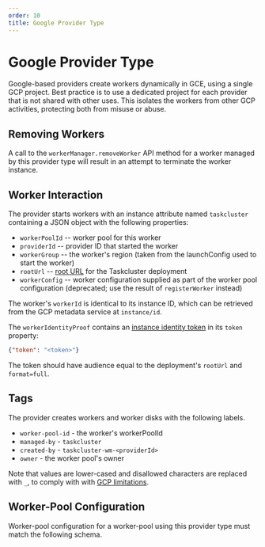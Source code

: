 ```yaml
---
order: 10
title: Google Provider Type
---
```


# Google Provider Type

Google-based providers create workers dynamically in GCE, using a single GCP project.
Best practice is to use a dedicated project for each provider that is not shared with other uses.
This isolates the workers from other GCP activities, protecting both from misuse or abuse.

## Removing Workers

A call to the `workerManager.removeWorker` API method for a worker managed by this provider type will result in an attempt to terminate the worker instance.

## Worker Interaction

The provider starts workers with an instance attribute named `taskcluster` containing a JSON object with the following properties:

* `workerPoolId` -- worker pool for this worker
* `providerId` -- provider ID that started the worker
* `workerGroup` -- the worker's region (taken from the launchConfig used to start the worker)
* `rootUrl` -- [root URL](/docs/manual/using/root-urls) for the Taskcluster deployment
* `workerConfig` -- worker configuration supplied as part of the worker pool configuration (deprecated; use the result of `registerWorker` instead)

The worker's `workerId` is identical to its instance ID, which can be retrieved from the GCP metadata service at `instance/id`.

The `workerIdentityProof` contains an [instance identity token](https://cloud.google.com/compute/docs/instances/verifying-instance-identity) in its `token` property:

```json
{"token": "<token>"}
```

The token should have audience equal to the deployment's `rootUrl` and `format=full`.

## Tags

The provider creates workers and worker disks with the following labels.

 * `worker-pool-id` - the worker's workerPoolId
 * `managed-by` - `taskcluster`
 * `created-by` - `taskcluster-wm-<providerId>`
 * `owner` - the worker pool's owner

Note that values are lower-cased and disallowed characters are replaced with `_`, to comply with with [GCP limitations](https://cloud.google.com/resource-manager/docs/creating-managing-labels).

## Worker-Pool Configuration

Worker-pool configuration for a worker-pool using this provider type must match the following schema.

<SchemaTable schema="/schemas/worker-manager/v1/config-google.json#" />
